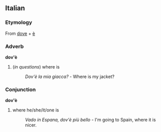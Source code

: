 ==Italian==
===Etymology===
From  [[dove#Italian|dove]] + [[è]]

===Adverb===
'''dov'è'''

#(''in questions'') where is
#:''Dov'è la mia giacca?'' - Where is my jacket?

===Conjunction===
'''dov'è'''

#where he/she/it/one is
#:''Vado in Espana, dov'è più bello'' - I'm going to Spain, where it is nicer.